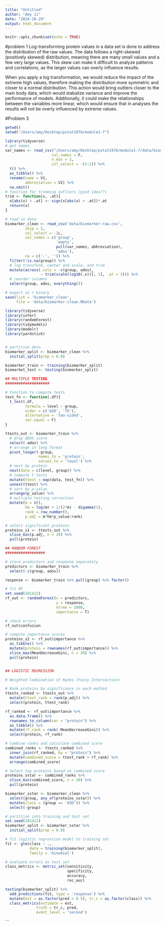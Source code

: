 ```yaml
---
title: "Untitled"
author: "Amy Ji"
date: "2024-10-29"
output: html_document
---
```


```r
knitr::opts_chunk$set(echo = TRUE)
```

#problem 1 
Log-transforming protein values in a data set is done to address the distribution of the raw values. The data follows a right-skewed (positively skewed) distribution, meaning there are many small values and a few very large values. This skew can make it difficult to analyze patterns and correlations, as the larger values can overly influence results.

When you apply a log transformation, we would reduce the impact of the extreme high values, therefore making the distribution more symmetric and closer to a normal distribution. This action would bring outliers closer to the main body data, which would stabalize variance and improve the performance of models. Additionally, it could make the relationships between the variables more linear, which would ensure that in analyses the results will not be overly influenced by extreme values. 

#Problem 3 
```r
getwd()
setwd("/Users/amy/Desktop/pstat197A/module1-7")

library(tidyverse)
# get names
var_names <- read_csv("/Users/amy/Desktop/pstat197A/module1-7/data/biomarker-raw.csv", 
                     col_names = F, 
                     n_max = 2, 
                     col_select = -(1:2)) %>%
  t() %>%
  as_tibble() %>%
  rename(name = V1, 
         abbreviation = V2) %>%
  na.omit()
# function for trimming outliers (good idea??)
trim <- function(x, .at){
  x[abs(x) > .at] <- sign(x[abs(x) > .at])*.at
  return(x)
}

# read in data
biomarker_clean <- read_csv('data/biomarker-raw.csv', 
         skip = 2,
         col_select = -2L,
         col_names = c('group', 
                       'empty',
                       pull(var_names, abbreviation),
                       'ados'),
         na = c('-', '')) %>%
  filter(!is.na(group)) %>%
  # log transform, center and scale, and trim
  mutate(across(.cols = -c(group, ados), 
                ~ trim(scale(log10(.x))[, 1], .at = 3))) %>%
  # reorder columns
  select(group, ados, everything())

# export as r binary
save(list = 'biomarker_clean', 
     file = 'data/biomarker-clean.RData')
```

```r

library(tidyverse)
library(infer)
library(randomForest)
library(tidymodels)
library(modelr)
library(yardstick)


# partition data
biomarker_split <- biomarker_clean %>%
  initial_split(prop = 0.8)

biomarker_train <- training(biomarker_split)
biomarket_test <- testing(biomarker_split)

## MULTIPLE TESTING
####################

# function to compute tests
test_fn <- function(.df){
  t_test(.df, 
         formula = level ~ group,
         order = c('ASD', 'TD'),
         alternative = 'two-sided',
         var.equal = F)
}

ttests_out <- biomarker_train %>%
  # drop ADOS score
  select(-ados) %>%
  # arrange in long format
  pivot_longer(-group, 
               names_to = 'protein', 
               values_to = 'level') %>%
  # nest by protein
  nest(data = c(level, group)) %>% 
  # compute t tests
  mutate(ttest = map(data, test_fn)) %>%
  unnest(ttest) %>%
  # sort by p-value
  arrange(p_value) %>%
  # multiple testing correction
  mutate(m = n(),
         hm = log(m) + 1/(2*m) - digamma(1),
         rank = row_number(),
         p.adj = m*hm*p_value/rank)

# select significant proteins
proteins_s1 <- ttests_out %>%
  slice_min(p.adj, n = 20) %>%
  pull(protein)

## RANDOM FOREST
##################

# store predictors and response separately
predictors <- biomarker_train %>%
  select(-c(group, ados))

response <- biomarker_train %>% pull(group) %>% factor()

# fit RF
set.seed(101422)
rf_out <- randomForest(x = predictors, 
                       y = response, 
                       ntree = 1000, 
                       importance = T)

# check errors
rf_out$confusion

# compute importance scores
proteins_s2 <- rf_out$importance %>% 
  as_tibble() %>%
  mutate(protein = rownames(rf_out$importance)) %>%
  slice_max(MeanDecreaseGini, n = 20) %>%
  pull(protein)


## LOGISTIC REGRESSION

# Weighted Combination of Ranks (Fuzzy Intersection)

# Rank proteins by significance in each method
ttests_ranked <- ttests_out %>%
  mutate(ttest_rank = rank(p.adj)) %>%
  select(protein, ttest_rank)

rf_ranked <- rf_out$importance %>%
  as.data.frame() %>%
  rownames_to_column(var = "protein") %>%
  as_tibble() %>%
  mutate(rf_rank = rank(-MeanDecreaseGini)) %>%
  select(protein, rf_rank)

# Combine ranks and calculate combined score
combined_ranks <- ttests_ranked %>%
  inner_join(rf_ranked, by = "protein") %>%
  mutate(combined_score = ttest_rank + rf_rank) %>%
  arrange(combined_score)

# Select top proteins based on combined score
proteins_sstar <- combined_ranks %>%
  slice_min(combined_score, n = 20) %>%
  pull(protein)

biomarker_sstar <- biomarker_clean %>%
  select(group, any_of(proteins_sstar)) %>%
  mutate(class = (group == 'ASD')) %>%
  select(-group)

# partition into training and test set
set.seed(101422)
biomarker_split <- biomarker_sstar %>%
  initial_split(prop = 0.8)

# fit logistic regression model to training set
fit <- glm(class ~ ., 
           data = training(biomarker_split), 
           family = 'binomial')

# evaluate errors on test set
class_metrics <- metric_set(sensitivity, 
                            specificity, 
                            accuracy,
                            roc_auc)

testing(biomarker_split) %>%
  add_predictions(fit, type = 'response') %>%
  mutate(est = as.factor(pred > 0.5), tr_c = as.factor(class)) %>%
  class_metrics(estimate = est,
              truth = tr_c, pred,
              event_level = 'second')

```
```





